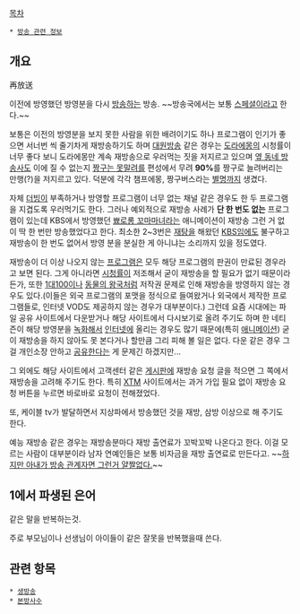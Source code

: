 [[목차]]

 * [[방송 관련 정보]]

== 개요 ==
再放送

이전에 방영했던 방영분을 다시 [[방송]]하는 방송. ~~방송국에서는 보통 [[스페셜]]이라고 한다.~~

보통은 이전의 방영분을 보지 못한 사람을 위한 배려이기도 하나 프로그램이 인기가 좋으면 서너번 씩 줄기차게 재방송하기도 하며 [[대원방송]] 같은 경우는 [[도라에몽]]의 시청률이 너무 좋다 보니 도라에몽만 계속 재방송으로 우러먹는 짓을 저지르고 있으며 [[투니버스|옆 동네 방송사]]도 이에 질 수 없는지 [[짱구는 못말려]]를 편성에서 무려 '''90%'''를 짱구로 늘려버리는 만행(?)을 저지르고 있다. 덕분에 각각 챔프에몽, 짱구버스라는 [[별명]]까지 생겼다.

자체 [[더빙]]이 부족하거나 방영할 프로그램이 너무 없는 채널 같은 경우도 한 두 프로그램을 지겹도록 우러먹기도 한다. 그러나 예외적으로 재방송 사례가 '''단 한 번도 없는''' 프로그램이 있는데 KBS에서 방영했던 [[뾰로롱 꼬마마녀]]라는 애니메이션이 재방송 그런 거 없이 딱 한 번만 방송했었다고 한다. 최소한 2~3번은 [[재탕]]을 해왔던 [[KBS]]임에도 불구하고 재방송이 한 번도 없어서 방영 분을 분실한 게 아니냐는 소리까지 있을 정도였다.

재방송이 더 이상 나오지 않는 [[프로그램]]은 모두 해당 프로그램의 판권이 만료된 경우라고 보면 된다. 그게 아니라면 [[시청률]]이 저조해서 굳이 재방송을 할 필요가 없기 때문이라든가, 또한 [[1대100]]이나 [[동물의 왕국]]처럼 저작권 문제로 인해 재방송을 방영하지 않는 경우도 있다.(이들은 외국 프로그램의 포맷을 정식으로 들여왔거나 외국에서 제작한 프로그램들로, 인터넷 VOD도 제공하지 않는 경우가 대부분이다.) 그런데 요즘 시대에는 파일 공유 사이트에서 다운받거나 해당 사이트에서 다시보기로 올려 주기도 하며 한 네티즌이 해당 방영분을 [[녹화]]해서 [[인터넷]]에 올리는 경우도 많기 때문에(특히 [[애니메이션]]) 굳이 재방송을 하지 않아도 못 본다거나 할만큼 그리 피해 볼 일은 없다. 다운 같은 경우 그걸 개인소장 안하고 [[공유]]한다는 게 문제긴 하겠지만...

그 외에도 해당 사이트에서 고객센터 같은 [[게시판]]에 재방송 요청 글을 적으면 그 쪽에서 재방송을 고려해 주기도 한다. 특히 [[XTM]] 사이트에서는 과거 가입 필요 없이 재방송 요청 버튼을 누르면 바로바로 요청이 전해졌었다.

또, 케이블 tv가 발달하면서 지상파에서 방송했던 것을 재방, 삼방 이상으로 해 주기도 한다.

예능 재방송 같은 경우는 재방송분마다 재방 출연료가 꼬박꼬박 나온다고 한다. 이걸 모르는 사람이 대부분이라 남자 연예인들은 보통 비자금을 재방 출연료로 만든다고. ~~[[정형돈|하지만 아내가 방송 관계자면 그런거 얄짤없다.]]~~

== 1에서 파생된 은어 ==

같은 말을 반복하는것.

주로 부모님이나 선생님이 아이들이 같은 잘못을 반복했을때 쓴다.
== 관련 항목 ==
 * [[생방송]]
 * [[본방사수]]
